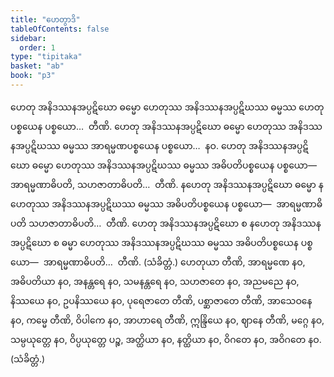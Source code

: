 ```yaml
---
title: "ဟေတွာဒိ"
tableOfContents: false
sidebar:
  order: 1
type: "tipitaka"
basket: "ab"
book: "p3"
---
```



<DynamicBreadcrumb />

<Division number="549" book="p3" e="ch" v="39" p="323">

<Paragraph number="1231" book="p3">
ဟေတု အနိဒဿနအပ္ပဋိဃော ဓမ္မော ဟေတုဿ အနိဒဿနအပ္ပဋိဃဿ ဓမ္မဿ ဟေတုပစ္စယေန ပစ္စယော…  တီဏိ.
</Paragraph>

<Paragraph number="1232" book="p3">
ဟေတု အနိဒဿနအပ္ပဋိဃော ဓမ္မော ဟေတုဿ အနိဒဿနအပ္ပဋိဃဿ ဓမ္မဿ အာရမ္မဏပစ္စယေန ပစ္စယော…  နဝ.
</Paragraph>

<Paragraph number="1233" book="p3">
ဟေတု အနိဒဿနအပ္ပဋိဃော ဓမ္မော ဟေတုဿ အနိဒဿနအပ္ပဋိဃဿ ဓမ္မဿ အဓိပတိပစ္စယေန ပစ္စယော—  အာရမ္မဏာဓိပတိ, သဟဇာတာဓိပတိ…  တီဏိ.
</Paragraph>

<Paragraph number="1234" book="p3">
နဟေတု အနိဒဿနအပ္ပဋိဃော ဓမ္မော နဟေတုဿ အနိဒဿနအပ္ပဋိဃဿ ဓမ္မဿ အဓိပတိပစ္စယေန ပစ္စယော—  အာရမ္မဏာဓိပတိ သဟဇာတာဓိပတိ…  တီဏိ.
</Paragraph>

<Paragraph number="1235" book="p3">
ဟေတု အနိဒဿနအပ္ပဋိဃော စ နဟေတု အနိဒဿနအပ္ပဋိဃော စ ဓမ္မာ ဟေတုဿ အနိဒဿနအပ္ပဋိဃဿ ဓမ္မဿ အဓိပတိပစ္စယေန ပစ္စယော—  အာရမ္မဏာဓိပတိ…  တီဏိ. (သံခိတ္တံ.)
</Paragraph>

</Division>
<Division number="550" book="p3" e="ch" v="39" p="324">

<Paragraph number="1236" book="p3">
ဟေတုယာ တီဏိ, အာရမ္မဏေ နဝ, အဓိပတိယာ နဝ, အနန္တရေ နဝ, သမနန္တရေ နဝ, သဟဇာတေ နဝ, အညမညေ နဝ, နိဿယေ နဝ, ဥပနိဿယေ နဝ, ပုရေဇာတေ တီဏိ, ပစ္ဆာဇာတေ တီဏိ, အာသေဝနေ နဝ, ကမ္မေ တီဏိ, ဝိပါကေ နဝ, အာဟာရေ တီဏိ, ဣန္ဒြိယေ နဝ, ဈာနေ တီဏိ, မဂ္ဂေ နဝ, သမ္ပယုတ္တေ နဝ, ဝိပ္ပယုတ္တေ ပဉ္စ, အတ္ထိယာ နဝ, နတ္ထိယာ နဝ, ဝိဂတေ နဝ, အဝိဂတေ နဝ. (သံခိတ္တံ.)
</Paragraph>
</Division>